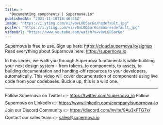```yaml
---
title: >
  "Documenting components | Supernova.io"
publishedAt: "2021-11-18T18:46:55Z"
image: "https://i.ytimg.com/vi/v0vL0DSar6o/hqdefault.jpg"
poster: "https://i.ytimg.com/vi/v0vL0DSar6o/maxresdefault.jpg"
videoUrl: "https://www.youtube.com/watch?v=v0vL0DSar6o"
---
```


Supernova is free to use. Sign up here: https://cloud.supernova.io/signup
Read everything about Supernova here: https://supernova.io

In this series, we walk you through Supernova fundamentals while building your next design system - from tokens, to components, to assets, to building documentation and handing-off resources to your developers, automatically. This video will cover documentation of components using live code from your codebases. Buckle up, this is a wild one.

---

Follow Supernova on Twitter 👉 https://twitter.com/supernova_io
Follow Supernova on LinkedIn 👉 https://www.linkedin.com/company/supernova-io
Join our Discord Community 👉 https://discord.com/invite/9Au3xFTG7x/
Contact our sales team 👉 sales@supernova.io
